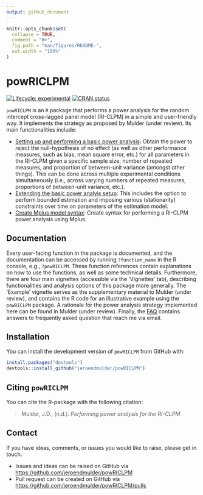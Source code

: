 ```yaml
---
output: github_document
---
```


<!-- README.md is generated from README.Rmd. Please edit that file -->

```r
knitr::opts_chunk$set(
  collapse = TRUE,
  comment = "#>",
  fig.path = "man/figures/README-",
  out.width = "100%"
)
```

# powRICLPM

<!-- badges: start -->
[![Lifecycle: experimental](https://img.shields.io/badge/lifecycle-experimental-orange.svg)](https://lifecycle.r-lib.org/articles/stages.html#experimental)
[![CRAN status](https://www.r-pkg.org/badges/version/powRICLPM)](https://CRAN.R-project.org/package=powRICLPM)
<!-- badges: end -->

`powRICLPM` is an `R` package that performs a power analysis for the random intercept cross-lagged panel model (RI-CLPM) in a simple and user-friendly way. It implements the strategy as proposed by Mulder (under review). Its main functionalities include:  

- [Setting up and performing a basic power analysis](https://jeroendmulder.github.io/powRICLPM/articles/getting-started.html): Obtain the power to reject the null-hypothesis of no effect (as well as other performance measures, such as bias, mean square error, etc.) for all parameters in the RI-CLPM given a specific sample size, number of repeated measures, and proportion of between-unit variance (amongst other things). This can be done across multiple experimental conditions simultaneously (i.e., across varying numbers of repeated measures, proportions of between-unit variance, etc.).
- [Extending the basic power analyis setup](https://jeroendmulder.github.io/powRICLPM/reference/extensions.html): This includes the option to perform bounded estimation and imposing various (stationarity) constraints over time on parameters of the estimation model.
- [Create Mplus model syntax](https://jeroendmulder.github.io/powRICLPM/articles/mplus.html): Create syntax for performing a RI-CLPM power analysis using Mplus.  

## Documentation

Every user-facing function in the package is documented, and the documentation can be accessed by running `?function_name` in the R console, e.g., `?powRICLPM`. These function references contain explanations on how to use the functions, as well as some technical details. Furthermore, there are four main vignettes (accessible via the 'Vignettes' tab), describing functionalities and analysis options of this package more generally. The 'Example' vignette serves as the supplementary material to Mulder (under review), and contains the R code for an illustrative example using the `powRICLPM` package. A rationale for the power analysis strategy implemented here can be found in Mulder (under review). Finally, the [FAQ](https://jeroendmulder.github.io/powRICLPM/faq.html) contains answers to frequently asked question that reach me via email. 

## Installation

You can install the development version of `powRICLPM` from GitHub with:

```r
install.packages("devtools")
devtools::install_github("jeroendmulder/powRICLPM")
```

## Citing `powRICLPM`

You can cite the R-package with the following citation:

> Mulder, J.D., (n.d.). *Performing power analysis for the RI-CLPM* 

## Contact

If you have ideas, comments, or issues you would like to raise, please get in touch.  

* Issues and ideas can be raised on GitHub via [https://github.com/jeroendmulder/powRICLPM](https://github.com/jeroendmulder/powRICLPM)
* Pull request can be created on GitHub via [https://github.com/jeroendmulder/powRICLPM/pulls](https://github.com/jeroendmulder/powRICLPM/pulls)

